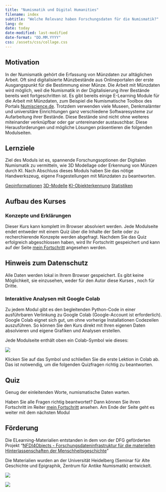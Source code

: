 ```yaml
---
title: "Numismatik und Digital Humanities"
filename: index
subtitle: "Welche Relevanz haben Forschungsdaten für die Numismatik?"
lang: de
date: today
date-modified: last-modified
date-format: "DD.MM.YYYY"
css: /assets/css/collage.css
---
```


## Motivation

In der Numismatik gehört die Erfassung von Münzdaten zur alltäglichen Arbeit. Oft sind digitalisierte Münzbestände aus Onlineportalen der erste Ausgangspunkt für die Bestimmung einer Münze. Die Arbeit mit Münzdaten wird möglich, weil die Numismatik in der Digitalisierung ihrer Bestände bereits weit fortgeschritten ist. Es gibt bereits einige E-Learning Module für die Arbeit mit Münzdaten, zum Beispiel die Numismatische Toolbox des Portals [Numiscience.de]("https://pecunia.zaw.uni-heidelberg.de/NumiScience/ocre-online-coins-of-the-roman-empire").
Trotzdem verwenden viele Museen, Denkmalämter und universitäre Einrichtungen ganz verschiedene Softwaresysteme zur Aufarbeitung ihrer Bestände. Diese Bestände sind nicht ohne weiteres miteinander verknüpfbar oder gar untereinander austauschbar. Diese Herausforderungen und mögliche Lösungen präsentieren die folgenden Modulseiten.

## Lernziele
Ziel des Moduls ist es, spannende Forschungsoptionen der Digitalen Numismatik zu vermitteln, wie 3D Modellage oder Erkennung von Münzen durch KI. Nach Abschluss dieses Moduls haben Sie das nötige Handwerkszeug, eigene Fragestellungen mit Münzdaten zu beantworten.

<div class="text-collage">
  <a href="https://chre.ashmus.ox.ac.uk/hoard/4155" target="_blank" style="background-image: url('../assets/img/hortfund_karte.jpg');">Geoinformationen</a>
  <a href="https://pecunia.zaw.uni-heidelberg.de/NumiScience/ludwig-in-3d" target="_blank" style="background-image: url('../assets/img/3D_Modell.jpg');">3D-Modelle</a>
  <a href="https://colab.research.google.com/drive/1QpHpuCaGdZ56KoUY32a6GITzvD9AD8fH" target="_blank" style="background-image: url('../assets/img/object_recognition.jpg');">KI-Objekterkennung</a>
  <a href="https://zenodo.org/records/11187474" target="_blank" style="background-image: url('../assets/img/statistics.jpg');">Statistiken</a>
</div>

## Aufbau des Kurses

### Konzepte und Erklärungen
Dieser Kurs kann komplett im Browser absolviert werden. Jede Modulseite endet entweder mit einem Quiz über die Inhalte der Seite oder zu recherchierende Konzepte werden abgefragt. Nachdem Sie das Quiz erfolgreich abgeschlossen haben, wird Ihr Fortschritt gespeichert und kann auf der Seite [mein Fortschritt](progress.html) angesehen werden. 

::: {.callout-important}
## Hinweis zum Datenschutz
Alle Daten werden lokal in Ihrem Browser gespeichert. Es gibt keine Möglichkeit, sie einzusehen, weder für den Autor diese Kurses , noch für Dritte.
:::

### Interaktive Analysen mit Google Colab

Zu jedem Modul gibt es den begleitenden Python-Code in einer ausführbaren Verlinkung zu Google Colab (Google-Account ist erforderlich). Google Colab eignet sich gut, um ohne vorherige Installationen Codezeilen auszuführen. So können Sie den Kurs direkt mit Ihren eigenen Daten absolvieren und eigene Grafiken und Analysen erstellen. 
  
Jede Modulseite enthält oben ein Colab-Symbol wie dieses:  

<!-- this link to colab can used on other sites, remember to define filename in top yaml -->
[![](https://colab.research.google.com/assets/colab-badge.svg)](https://colab.research.google.com/github/mat141cel/eLearning-Vagheiten-NFDI/blob/main/Ressource/notebooks/_{{< meta filename >}}.ipynb)

Klicken Sie auf das Symbol und schließen Sie die erste Lektion in Colab ab. Das ist notwendig, um die folgenden Quizfragen richtig zu beantworten. 


## Quiz

Genug der einleitenden Worte, numismatische Daten warten.

<div id="intro_quiz"></div>

<script src="/assets/js/quiz.js"></script>
<link rel="stylesheet" href="/assets/css/quiz.css">

<script>
// Define quiz questions
window["intro_quiz_data"] = [
  {
    question: "Wie kann der Kurs interaktive Analysen ausführen?",
    choices: [
      { text: "Direkt auf GitHub Pages", feedback: "❌ Falsch! GitHub Pages ist statisch." },
      { text: "Durch Kopieren des Codes in Google Colab", feedback: "✅ Richtig! Colab erlaubt interaktives Ausführen der Python-/R-Codezellen." },
      { text: "Mit Offline-Software nur", feedback: "❌ Falsch! Der Kurs ist browserbasiert, Colab wird genutzt." },
      { text: "Nur auf mobilen Geräten", feedback: "❌ Falsch! Desktop und mobile Browser funktionieren." }
    ]
  },
  {
    question: "Wie wird der Fortschritt des Kurses gespeichert?",
    choices: [
      { text: "Auf einem Server der Universität", feedback: "❌ Falsch! Alle Daten bleiben lokal im Browser." },
      { text: "In der Cloud von Google ohne Zustimmung", feedback: "❌ Falsch! Nur Colab speichert temporär, Quarto nutzt lokalStorage." },
      { text: "Lokal im Browser über localStorage", feedback: "✅ Richtig! Der Fortschritt wird nur im Browser gespeichert." },
      { text: "Über Cookies auf GitHub Pages", feedback: "❌ Falsch! GitHub Pages ist statisch und speichert keine Cookies." }
    ]
  },
  {
    question: "Welche Herausforderung wird in der Numismatik bei digitalisierten Beständen beschrieben?",
    choices: [
      { text: "Alle Daten sind automatisch miteinander verknüpft", feedback: "❌ Falsch! Die Bestände sind heterogen und schwer kombinierbar." },
      { text: "Verschiedene Museen haben unterschiedliche Softwaresysteme", feedback: "✅ Richtig! Unterschiedliche Systeme erschweren den Austausch." },
      { text: "Digitale Münzen ersetzen physische Münzen", feedback: "❌ Falsch! Digitalisierung ergänzt nur die Forschung." },
      { text: "Es gibt keine Herausforderung, alles ist standardisiert", feedback: "❌ Falsch! Standardisierung ist gerade eine Herausforderung." }
    ]
  },
  {
    question: "Wie kann überprüft werden, ob ein Link zu einem Typenportal eine Reichsprägung von Hadrian ist?",
    choices: [
      { text: "OCRE enthält ausschließlich Münzen von Hadrian", feedback: "❌ Falsch! OCRE enthält Münzen aus der gesamten römischen Kaiserzeit: von Augustus bis Zenon." },
      { text: "Die URL enthält 'https://numismatics.org/ocre/hadrian'", feedback: "❌ Falsch! OCRE hat ordnet die Münzen zuerst nach der Bandnummer des RIC." },
      { text: "Die URL enthält 'numismatics.org/ocre/' und 'hadrian'", feedback: "❌ Falsch! Jeder Kaiser hat ein eigenes Kürzel." },
      { text: "Die URL enthält 'numismatics.org/ocre/' und 'hdn'", feedback: "✅ Richtig" }
    ]
  }
];
if (!localStorage.getItem("progress")) {
    localStorage.setItem("progress", "0");
}
document.addEventListener("DOMContentLoaded", () => {
    renderQuiz("intro_quiz", window["intro_quiz_data"], {
        quizKey: "intro_quiz_completed",
        onComplete: () => console.log("Quiz completed!")
    });
});
</script>

Haben Sie alle Fragen richtig beantwortet? Dann können Sie ihren Fortschritt im Reiter [mein Fortschritt](progress.html) ansehen. Am Ende der Seite geht es weiter mit dem nächsten Modul

## Förderung {.appendix}

Die ELearning-Materialien entstanden in dem von der DFG geförderten Projekt "[NFDI4Objects - Forschungsdateninfrastruktur für die materiellen Hinterlassenschaften der Menschheitsgeschichte](https://gepris.dfg.de/gepris/projekt/501836407){target="_blank"}" 

Die Materialien wurden an der Universität Heidelberg (Seminar für Alte Geschichte und Epigraphik, Zentrum für Antike Numismatik) entwickelt.

![](/brand/logos/n4o_logo_verlauf_claim_lang.svg)

![](/assets/img/dfg_logo_schriftzug_blau_foerderung_4c.jpeg)
